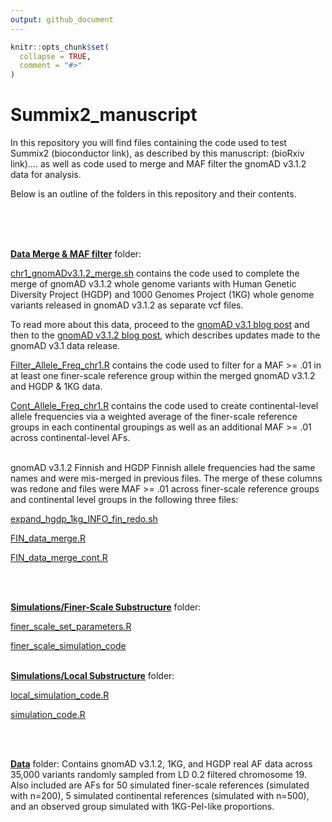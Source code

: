 ---
output: github_document
---

<!-- README.md is generated from README.Rmd. Please edit that file -->

```{r, include = FALSE}
knitr::opts_chunk$set(
  collapse = TRUE,
  comment = "#>"
)
```

# Summix2_manuscript

<!-- badges: start -->
<!-- badges: end -->

In this repository you will find files containing the code used to test Summix2 (bioconductor link), as described by this manuscript: (bioRxiv link).... as well as code used to merge and MAF filter the gnomAD v3.1.2 data for analysis.

Below is an outline of the folders in this repository and their contents.

<br>
<br>
<br>


[**Data Merge & MAF filter**](https://github.com/hendriau/Summix2_manuscript/tree/main/gnomAD%20v3.1.2%20Merge%20%26%20MAF%20filter) folder: 

[chr1_gnomADv3.1.2_merge.sh](https://github.com/hendriau/Summix2_manuscript/blob/main/gnomAD%20v3.1.2%20Merge%20%26%20MAF%20filter/chr1_gnomADv3.1.2_merge.sh) contains the code used to complete the merge of gnomAD v3.1.2 whole genome variants with Human Genetic Diversity Project (HGDP) and 1000 Genomes Project (1KG) whole genome variants released in gnomAD v3.1.2 as separate vcf files.


To read more about this data, proceed to the [gnomAD v3.1 blog post](https://gnomad.broadinstitute.org/news/2020-10-gnomad-v3-1-new-content-methods-annotations-and-data-availability/) and then to the [gnomAD v3.1.2 blog post](https://gnomad.broadinstitute.org/news/2021-10-gnomad-v3-1-2-minor-release/), which describes updates made to the gnomAD v3.1 data release.

[Filter_Allele_Freq_chr1.R](https://github.com/hendriau/Summix2_manuscript/blob/main/gnomAD%20v3.1.2%20Merge%20%26%20MAF%20filter/Filter_Allele_Freq_chr1.R) contains the code used to filter for a MAF >= .01 in at least one finer-scale reference group within the merged gnomAD v3.1.2 and HGDP & 1KG data.


[Cont_Allele_Freq_chr1.R](https://github.com/hendriau/Summix2_manuscript/blob/main/gnomAD%20v3.1.2%20Merge%20%26%20MAF%20filter/Cont_Allele_Freq_chr1.R) contains the code used to create continental-level allele frequencies via a weighted average of the finer-scale reference groups in each continental groupings as well as an additional MAF >= .01 across continental-level AFs. 

<br>
gnomAD v3.1.2 Finnish and HGDP Finnish allele frequencies had the same names and were mis-merged in previous files. The merge of these columns was redone and files were MAF >= .01 across finer-scale reference groups and continental level groups in the following three files:

[expand_hgdp_1kg_INFO_fin_redo.sh](https://github.com/hendriau/Summix2_manuscript/blob/main/gnomAD%20v3.1.2%20Merge%20%26%20MAF%20filter/expand_hgdp_1kg_INFO_fin_redo.sh) 

[FIN_data_merge.R](https://github.com/hendriau/Summix2_manuscript/blob/main/gnomAD%20v3.1.2%20Merge%20%26%20MAF%20filter/FIN_data_merge.R) 

[FIN_data_merge_cont.R](https://github.com/hendriau/Summix2_manuscript/blob/main/gnomAD%20v3.1.2%20Merge%20%26%20MAF%20filter/FIN_data_merge_cont.R) 


<br>
<br>

[**Simulations/Finer-Scale Substructure**](https://github.com/hendriau/Summix2_manuscript/tree/main/Simulations/Finer-Scale%20Substructure) folder:

[finer_scale_set_parameters.R](https://github.com/hendriau/Summix2_manuscript/blob/main/Simulations/Finer-Scale%20Substructure/finer_scale_set_parameters.R)

[finer_scale_simulation_code](https://github.com/hendriau/Summix2_manuscript/blob/main/Simulations/Finer-Scale%20Substructure/finer_scale_simulation_code.R)
  
<br>
[**Simulations/Local Substructure**](https://github.com/hendriau/Summix2_manuscript/tree/main/Simulations/Local%20Substructure) folder:
  
[local_simulation_code.R](https://github.com/hendriau/Summix2_manuscript/blob/main/Simulations/Local%20Substructure/local_simulation_code.R)

[simulation_code.R](https://github.com/hendriau/Summix2_manuscript/blob/main/Simulations/Local%20Substructure/simulation_code.R)


<br>
<br>

 [**Data**](https://github.com/hendriau/Summix2_manuscript/tree/main/Data) folder: 
Contains gnomAD v3.1.2, 1KG, and HGDP real AF data across 35,000 variants randomly sampled from LD 0.2 filtered chromosome 19. Also included are AFs for 50 simulated finer-scale references (simulated with n=200), 5 simulated continental references (simulated with n=500), and an observed group simulated with 1KG-Pel-like proportions.
 
 